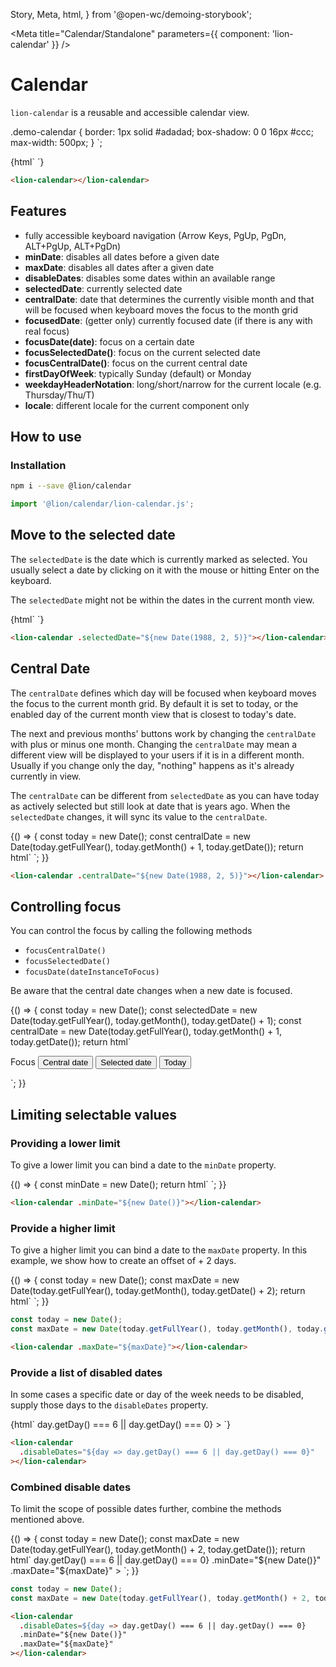   Story,
  Meta,
  html,
} from '@open-wc/demoing-storybook';


<Meta title="Calendar/Standalone" parameters={{ component: 'lion-calendar' }} />

# Calendar

`lion-calendar` is a reusable and accessible calendar view.

  .demo-calendar {
    border: 1px solid #adadad;
    box-shadow: 0 0 16px #ccc;
    max-width: 500px;
  }
`;

<Story name="Default">
  {html`
    <style>
      ${calendarDemoStyle}
    </style>
    <lion-calendar class="demo-calendar"></lion-calendar>
  `}
</Story>

```html
<lion-calendar></lion-calendar>
```

## Features

- fully accessible keyboard navigation (Arrow Keys, PgUp, PgDn, ALT+PgUp, ALT+PgDn)
- **minDate**: disables all dates before a given date
- **maxDate**: disables all dates after a given date
- **disableDates**: disables some dates within an available range
- **selectedDate**: currently selected date
- **centralDate**: date that determines the currently visible month and that will be focused when keyboard moves the focus to the month grid
- **focusedDate**: (getter only) currently focused date (if there is any with real focus)
- **focusDate(date)**: focus on a certain date
- **focusSelectedDate()**: focus on the current selected date
- **focusCentralDate()**: focus on the current central date
- **firstDayOfWeek**: typically Sunday (default) or Monday
- **weekdayHeaderNotation**: long/short/narrow for the current locale (e.g. Thursday/Thu/T)
- **locale**: different locale for the current component only

## How to use

### Installation

```sh
npm i --save @lion/calendar
```

```js
import '@lion/calendar/lion-calendar.js';
```

## Move to the selected date

The `selectedDate` is the date which is currently marked as selected.
You usually select a date by clicking on it with the mouse or hitting Enter on the keyboard.

The `selectedDate` might not be within the dates in the current month view.

<Story name="Selected Date">
  {html`
    <style>
      ${calendarDemoStyle}
    </style>
    <lion-calendar class="demo-calendar" .selectedDate=${new Date(1988, 2, 5)}></lion-calendar>
  `}
</Story>

```html
<lion-calendar .selectedDate="${new Date(1988, 2, 5)}"></lion-calendar>
```

## Central Date

The `centralDate` defines which day will be focused when keyboard moves the focus to the current month grid.
By default it is set to today, or the enabled day of the current month view that is closest to today's date.

The next and previous months' buttons work by changing the `centralDate` with plus or minus one month.
Changing the `centralDate` may mean a different view will be displayed to your users if it is in a different month.
Usually if you change only the day, "nothing" happens as it's already currently in view.

The `centralDate` can be different from `selectedDate` as you can have today as actively selected but still look at date that is years ago.
When the `selectedDate` changes, it will sync its value to the `centralDate`.

<Story name="Central Date">
  {() => {
    const today = new Date();
    const centralDate = new Date(today.getFullYear(), today.getMonth() + 1, today.getDate());
    return html`
      <style>
        ${calendarDemoStyle}
      </style>
      <lion-calendar class="demo-calendar" .centralDate="${centralDate}"></lion-calendar>
    `;
  }}
</Story>

```html
<lion-calendar .centralDate="${new Date(1988, 2, 5)}"></lion-calendar>
```

## Controlling focus

You can control the focus by calling the following methods
- `focusCentralDate()`
- `focusSelectedDate()`
- `focusDate(dateInstanceToFocus)`

Be aware that the central date changes when a new date is focused.

<Story name="Controlling focus">
  {() => {
    const today = new Date();
    const selectedDate = new Date(today.getFullYear(), today.getMonth(), today.getDate() + 1);
    const centralDate = new Date(today.getFullYear(), today.getMonth() + 1, today.getDate());
    return html`
      <style>
        ${calendarDemoStyle}
      </style>
      <lion-calendar
        id="js-demo-calendar"
        class="demo-calendar"
        .selectedDate="${selectedDate}"
        .centralDate="${centralDate}"
      ></lion-calendar>
      <p>
        Focus
        <button @click="${() => document.querySelector('#js-demo-calendar').focusCentralDate()}">
          Central date
        </button>
        <button @click="${() => document.querySelector('#js-demo-calendar').focusSelectedDate()}">
          Selected date
        </button>
        <button @click="${() => document.querySelector('#js-demo-calendar').focusDate(today)}">
          Today
        </button>
      </p>
    `;
  }}
</Story>

## Limiting selectable values

### Providing a lower limit

To give a lower limit you can bind a date to the `minDate` property.

<Story name="minDate">
  {() => {
    const minDate = new Date();
    return html`
      <style>
        ${calendarDemoStyle}
      </style>
      <lion-calendar class="demo-calendar" .minDate="${minDate}"></lion-calendar>
    `;
  }}
</Story>

```html
<lion-calendar .minDate="${new Date()}"></lion-calendar>
```

### Provide a higher limit

To give a higher limit you can bind a date to the `maxDate` property. In this example, we show how to create an offset of + 2 days.

<Story name="maxDate">
  {() => {
  const today = new Date();
  const maxDate = new Date(today.getFullYear(), today.getMonth(), today.getDate() + 2);
  return html`
    <style>
      ${calendarDemoStyle}
    </style>
    <lion-calendar class="demo-calendar" .maxDate="${maxDate}"></lion-calendar>
  `;
  }}
</Story>

```js
const today = new Date();
const maxDate = new Date(today.getFullYear(), today.getMonth(), today.getDate() + 2);
```

```html
<lion-calendar .maxDate="${maxDate}"></lion-calendar>
```

### Provide a list of disabled dates

In some cases a specific date or day of the week needs to be disabled, supply those days to the `disableDates` property.

<Story name="disableDates">
  {html`
    <style>
      ${calendarDemoStyle}
    </style>
    <lion-calendar
      class="demo-calendar"
      .disableDates=${day => day.getDay() === 6 || day.getDay() === 0}
    ></lion-calendar>
  `}
</Story>

```html
<lion-calendar
  .disableDates="${day => day.getDay() === 6 || day.getDay() === 0}"
></lion-calendar>
```

### Combined disable dates

To limit the scope of possible dates further, combine the methods mentioned above.

<Story name="Combined disable dates">
  {() => {
    const today = new Date();
    const maxDate = new Date(today.getFullYear(), today.getMonth() + 2, today.getDate());
    return html`
      <style>
        ${calendarDemoStyle}
      </style>
      <lion-calendar
        class="demo-calendar"
        .disableDates=${day => day.getDay() === 6 || day.getDay() === 0}
        .minDate="${new Date()}"
        .maxDate="${maxDate}"
      ></lion-calendar>
    `;
  }}
</Story>

```js
const today = new Date();
const maxDate = new Date(today.getFullYear(), today.getMonth() + 2, today.getDate());
```

```html
<lion-calendar
  .disableDates=${day => day.getDay() === 6 || day.getDay() === 0}
  .minDate="${new Date()}"
  .maxDate="${maxDate}"
></lion-calendar>
```

